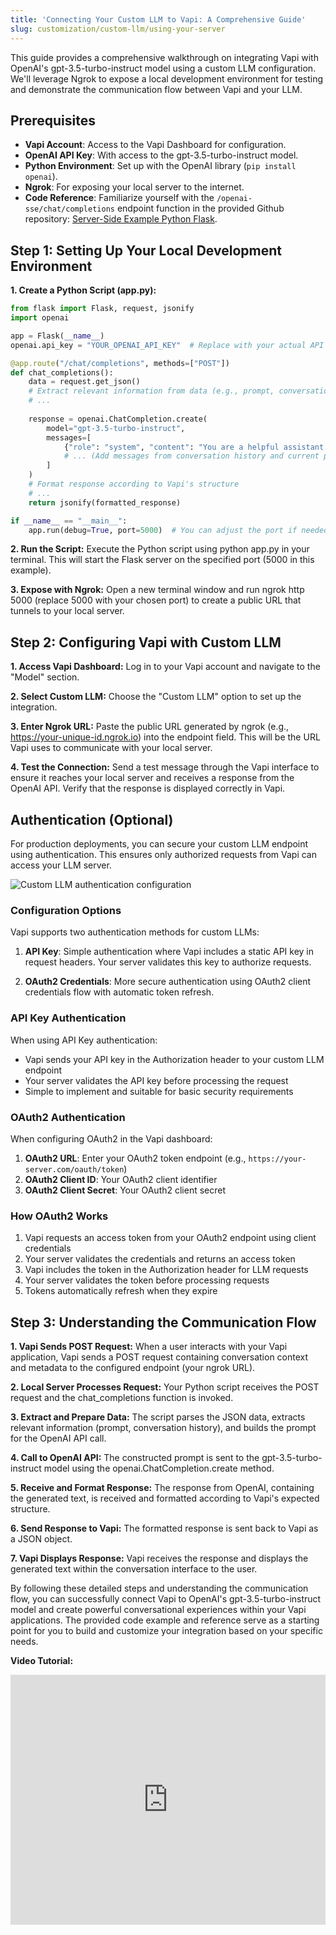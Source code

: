 ```yaml
---
title: 'Connecting Your Custom LLM to Vapi: A Comprehensive Guide'
slug: customization/custom-llm/using-your-server
---
```



This guide provides a comprehensive walkthrough on integrating Vapi with OpenAI's gpt-3.5-turbo-instruct model using a custom LLM configuration. We'll leverage Ngrok to expose a local development environment for testing and demonstrate the communication flow between Vapi and your LLM.
## Prerequisites

- **Vapi Account**: Access to the Vapi Dashboard for configuration.
- **OpenAI API Key**: With access to the gpt-3.5-turbo-instruct model.
- **Python Environment**: Set up with the OpenAI library (`pip install openai`).
- **Ngrok**: For exposing your local server to the internet.
- **Code Reference**: Familiarize yourself with the `/openai-sse/chat/completions` endpoint function in the provided Github repository: [Server-Side Example Python Flask](https://github.com/VapiAI/server-side-example-python-flask/blob/main/app/api/custom_llm.py).

## Step 1: Setting Up Your Local Development Environment

**1. Create a Python Script (app.py):**

```python
from flask import Flask, request, jsonify
import openai

app = Flask(__name__)
openai.api_key = "YOUR_OPENAI_API_KEY"  # Replace with your actual API key

@app.route("/chat/completions", methods=["POST"])
def chat_completions():
    data = request.get_json()
    # Extract relevant information from data (e.g., prompt, conversation history)
    # ...
    
    response = openai.ChatCompletion.create(
        model="gpt-3.5-turbo-instruct",
        messages=[
            {"role": "system", "content": "You are a helpful assistant."},
            # ... (Add messages from conversation history and current prompt)
        ]
    )
    # Format response according to Vapi's structure
    # ...
    return jsonify(formatted_response)

if __name__ == "__main__":
    app.run(debug=True, port=5000)  # You can adjust the port if needed
```
**2. Run the Script:**
Execute the Python script using python app.py in your terminal. This will start the Flask server on the specified port (5000 in this example).

**3. Expose with Ngrok:**
Open a new terminal window and run ngrok http 5000 (replace 5000 with your chosen port) to create a public URL that tunnels to your local server.

## Step 2: Configuring Vapi with Custom LLM
**1. Access Vapi Dashboard:**
Log in to your Vapi account and navigate to the "Model" section.

**2. Select Custom LLM:**
Choose the "Custom LLM" option to set up the integration.

**3. Enter Ngrok URL:**
Paste the public URL generated by ngrok (e.g., https://your-unique-id.ngrok.io) into the endpoint field. This will be the URL Vapi uses to communicate with your local server.

**4. Test the Connection:**
Send a test message through the Vapi interface to ensure it reaches your local server and receives a response from the OpenAI API. Verify that the response is displayed correctly in Vapi.

## Authentication (Optional)

For production deployments, you can secure your custom LLM endpoint using authentication. This ensures only authorized requests from Vapi can access your LLM server.

![Custom LLM authentication configuration](../../static/images/server-url/authentication/custom-llm.png)

### Configuration Options

Vapi supports two authentication methods for custom LLMs:

1. **API Key**: Simple authentication where Vapi includes a static API key in request headers. Your server validates this key to authorize requests.

2. **OAuth2 Credentials**: More secure authentication using OAuth2 client credentials flow with automatic token refresh.

### API Key Authentication

When using API Key authentication:
- Vapi sends your API key in the Authorization header to your custom LLM endpoint
- Your server validates the API key before processing the request
- Simple to implement and suitable for basic security requirements

### OAuth2 Authentication

When configuring OAuth2 in the Vapi dashboard:

1. **OAuth2 URL**: Enter your OAuth2 token endpoint (e.g., `https://your-server.com/oauth/token`)
2. **OAuth2 Client ID**: Your OAuth2 client identifier
3. **OAuth2 Client Secret**: Your OAuth2 client secret

### How OAuth2 Works

1. Vapi requests an access token from your OAuth2 endpoint using client credentials
2. Your server validates the credentials and returns an access token
3. Vapi includes the token in the Authorization header for LLM requests
4. Your server validates the token before processing requests
5. Tokens automatically refresh when they expire

## Step 3: Understanding the Communication Flow
**1. Vapi Sends POST Request:**
When a user interacts with your Vapi application, Vapi sends a POST request containing conversation context and metadata to the configured endpoint (your ngrok URL).

**2. Local Server Processes Request:**
Your Python script receives the POST request and the chat_completions function is invoked.

**3. Extract and Prepare Data:**
The script parses the JSON data, extracts relevant information (prompt, conversation history), and builds the prompt for the OpenAI API call.

**4. Call to OpenAI API:**
The constructed prompt is sent to the gpt-3.5-turbo-instruct model using the openai.ChatCompletion.create method.

**5. Receive and Format Response:**
The response from OpenAI, containing the generated text, is received and formatted according to Vapi's expected structure.

**6. Send Response to Vapi:**
The formatted response is sent back to Vapi as a JSON object.

**7. Vapi Displays Response:**
Vapi receives the response and displays the generated text within the conversation interface to the user.

By following these detailed steps and understanding the communication flow, you can successfully connect Vapi to OpenAI's gpt-3.5-turbo-instruct model and create powerful conversational experiences within your Vapi applications. The provided code example and reference serve as a starting point for you to build and customize your integration based on your specific needs.

**Video Tutorial:**
  <iframe
    src="https://www.youtube.com/embed/-1xWhYmOT0A?si=8qB6FLzcmmrmduT-"
    title="Loom video player"
    frameborder="0"
    allow="accelerometer; autoplay; clipboard-write; encrypted-media; gyroscope; picture-in-picture; web-share"
    referrerpolicy="strict-origin-when-cross-origin"
    width="100%"
    height="400px"
    allowfullscreen
  />